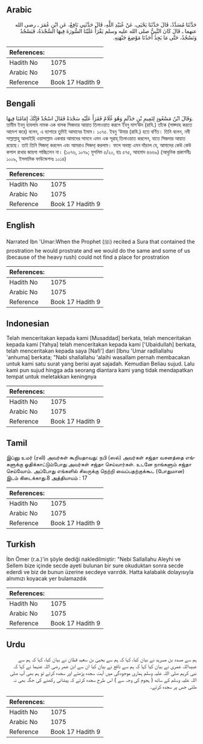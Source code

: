 ## Arabic


<div dir="rtl" lang="ar" style={{fontSize:'larger',backgroundColor:'#f8f9fa',padding:20}}>
حَدَّثَنَا مُسَدَّدٌ، قَالَ حَدَّثَنَا يَحْيَى، عَنْ عُبَيْدِ اللَّهِ، قَالَ حَدَّثَنِي نَافِعٌ، عَنِ ابْنِ عُمَرَ ـ رضى الله عنهما ـ قَالَ كَانَ النَّبِيُّ صلى الله عليه وسلم يَقْرَأُ عَلَيْنَا السُّورَةَ فِيهَا السَّجْدَةُ، فَيَسْجُدُ وَنَسْجُدُ، حَتَّى مَا يَجِدُ أَحَدُنَا مَوْضِعَ جَبْهَتِهِ‏.‏
</div>
<div style={{backgroundColor:'#f8f9fa',padding:20, marginBottom: 10}}><table> <thead> <tr> <th>References:</th> <th></th> </tr> </thead> <tbody><tr><td>Hadith No</td><td>1075</td></tr><tr><td>Arabic No</td><td>1075</td></tr><tr><td>Reference</td><td>Book 17 Hadith 9</td></tr></tbody></table></div>

## Bengali


<div dir="ltr" lang="bn" style={{fontSize:'larger',backgroundColor:'#f8f9fa',padding:20}}>
وَقَالَ ابْنُ مَسْعُودٍ لِتَمِيمِ بْنِ حَذْلَمٍ وَهُوَ غُلَامٌ فَقَرَأَ عَلَيْهِ سَجْدَةً فَقَالَ اسْجُدْ فَإِنَّكَ إِمَامُنَا فِيهَا. তামীম ইবনু হাযলাম নামক এক বালক সিজদার আয়াত তিলাওয়াত করলে ইবনু মাস‘ঊদ (রাযি.) তাঁকে (সাজ্দাহ করতে আদেশ করে) বলেন, এ ব্যাপারে তুমিই আমাদের ইমাম। ১০৭৫. ইবনু ‘উমার (রাযি.) হতে বর্ণিত। তিনি বলেন, নবী সাল্লাল্লাহু আলাইহি ওয়াসাল্লাম একবার আমাদের সামনে এমন এক সূরাহ্ তিলাওয়াত করলেন, যাতে সিজদার আয়াত রয়েছে। তাই তিনি সিজদা্ করলেন এবং আমরাও সিজদা্ করলাম। ফলে অবস্থা এমন দাঁড়াল যে, আমাদের কেউ কেউ কপাল রাখার জায়গা পাচ্ছিলেন না। (১০৭৬, ১০৭৯; মুসলিম ৫/২০, হাঃ ৫৭৫, আহমাদ ৪৬৬৯) (আধুনিক প্রকাশনীঃ ১০০৯, ইসলামিক ফাউন্ডেশনঃ ১০১৪)
</div>
<div style={{backgroundColor:'#f8f9fa',padding:20, marginBottom: 10}}><table> <thead> <tr> <th>References:</th> <th></th> </tr> </thead> <tbody><tr><td>Hadith No</td><td>1075</td></tr><tr><td>Arabic No</td><td>1075</td></tr><tr><td>Reference</td><td>Book 17 Hadith 9</td></tr></tbody></table></div>

## English


<div dir="ltr" lang="en" style={{fontSize:'larger',backgroundColor:'#f8f9fa',padding:20}}>
Narrated Ibn 'Umar:When the Prophet (ﷺ) recited a Sura that contained the prostration he would prostrate and we would do the same and some of us (because of the heavy rush) could not find a place for prostration
</div>
<div style={{backgroundColor:'#f8f9fa',padding:20, marginBottom: 10}}><table> <thead> <tr> <th>References:</th> <th></th> </tr> </thead> <tbody><tr><td>Hadith No</td><td>1075</td></tr><tr><td>Arabic No</td><td>1075</td></tr><tr><td>Reference</td><td>Book 17 Hadith 9</td></tr></tbody></table></div>

## Indonesian


<div dir="ltr" lang="id" style={{fontSize:'larger',backgroundColor:'#f8f9fa',padding:20}}>
Telah menceritakan kepada kami [Musaddad] berkata, telah menceritakan kepada kami [Yahya] telah menceritakan kepada kami ['Ubaidullah] berkata, telah menceritakan kepada saya [Nafi'] dari [Ibnu 'Umar radliallahu 'anhuma] berkata; "Nabi shallallahu 'alaihi wasallam pernah membacakan untuk kami satu surat yang berisi ayat sajadah. Kemudian Beliau sujud. Lalu kami pun sujud hingga ada seorang diantara kami yang tidak mendapatkan tempat untuk meletakkan keningnya
</div>
<div style={{backgroundColor:'#f8f9fa',padding:20, marginBottom: 10}}><table> <thead> <tr> <th>References:</th> <th></th> </tr> </thead> <tbody><tr><td>Hadith No</td><td>1075</td></tr><tr><td>Arabic No</td><td>1075</td></tr><tr><td>Reference</td><td>Book 17 Hadith 9</td></tr></tbody></table></div>

## Tamil


<div dir="ltr" lang="ta" style={{fontSize:'larger',backgroundColor:'#f8f9fa',padding:20}}>
இப்னு உமர் (ரலி) அவர்கள் கூறியதாவது: நபி (ஸல்) அவர்கள் சஜ்தா வசனத்தை எங்களுக்கு ஓதிக்காட்டும்போது அவர்கள் சஜ்தா செய்வார்கள். உடனே நாங்களும் சஜ்தா செய்வோம். அப்போது எங்களில் சிலருக்கு நெற்றி வைப்பதற்குக்கூட (போதுமான) இடம் கிடைக்காது.8 அத்தியாயம் : 17
</div>
<div style={{backgroundColor:'#f8f9fa',padding:20, marginBottom: 10}}><table> <thead> <tr> <th>References:</th> <th></th> </tr> </thead> <tbody><tr><td>Hadith No</td><td>1075</td></tr><tr><td>Arabic No</td><td>1075</td></tr><tr><td>Reference</td><td>Book 17 Hadith 9</td></tr></tbody></table></div>

## Turkish


<div dir="ltr" lang="tr" style={{fontSize:'larger',backgroundColor:'#f8f9fa',padding:20}}>
İbn Ömer (r.a.)'in şöyle dediği nakledilmiştir: "Nebi Sallallahu Aleyhi ve Sellem bize içinde secde ayeti bulunan bir sure okuduktan sonra secde ederdi ve biz de bunun üzerine secdeye varırdık. Hatta kalabalık dolayısıyla alnımızı koyacak yer bulamazdık
</div>
<div style={{backgroundColor:'#f8f9fa',padding:20, marginBottom: 10}}><table> <thead> <tr> <th>References:</th> <th></th> </tr> </thead> <tbody><tr><td>Hadith No</td><td>1075</td></tr><tr><td>Arabic No</td><td>1075</td></tr><tr><td>Reference</td><td>Book 17 Hadith 9</td></tr></tbody></table></div>

## Urdu


<div dir="rtl" lang="ur" style={{fontSize:'larger',backgroundColor:'#f8f9fa',padding:20}}>
ہم سے مسدد بن مسرہد نے بیان کیا، کہا کہ ہم سے یحییٰ بن سعید قطان نے بیان کیا، کہا کہ ہم سے عبیداللہ عمری نے بیان کیا کہا کہ ہم سے نافع نے بیان کیا ان سے ابن عمر رضی اللہ عنہما نے کہا کہ نبی کریم صلی اللہ علیہ وسلم ہماری موجودگی میں آیت سجدہ پڑھتے اور سجدہ کرتے تو ہم بھی آپ صلی اللہ علیہ وسلم کے ساتھ ( ہجوم کی وجہ سے ) اس طرح سجدہ کرتے کہ پیشانی رکھنے کی جگہ بھی نہ ملتی جس پر سجدہ کرتے۔
</div>
<div style={{backgroundColor:'#f8f9fa',padding:20, marginBottom: 10}}><table> <thead> <tr> <th>References:</th> <th></th> </tr> </thead> <tbody><tr><td>Hadith No</td><td>1075</td></tr><tr><td>Arabic No</td><td>1075</td></tr><tr><td>Reference</td><td>Book 17 Hadith 9</td></tr></tbody></table></div>